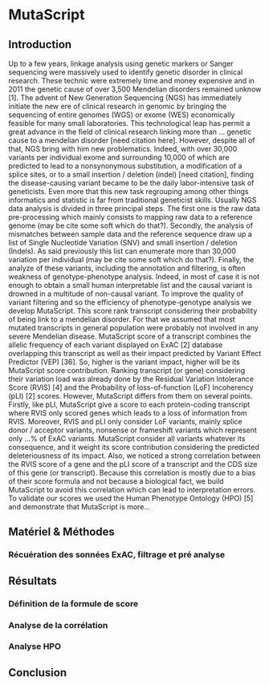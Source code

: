 # MutaScript

## Introduction  

Up to a few years, linkage analysis using genetic markers or Sanger sequencing were massively used to identify genetic disorder in clinical research. These technic were extremely time and money expensive and in 2011 the genetic cause of over 3,500 Mendelian disorders remained unknow [1]. The advent of New Generation Sequencing (NGS) has immediately initiate the new ere of clinical research in genomic by bringing the sequencing of entire genomes (WGS) or exome (WES) economically feasible for many small laboratories. This technological leap has permit a great advance in the field of clinical research linking more than … genetic cause to a mendelian disorder [need citation here].
However, despite all of that, NGS bring with him new problematics. Indeed, with over 30,000 variants per individual exome and surrounding 10,000 of which are predicted to lead to a nonsynonymous substitution, a modification of a splice sites, or to a small insertion / deletion (indel) [need citation], finding the disease-causing variant became to be the daily labor-intensive task of geneticists. Even more that this new task regrouping among other things informatics and statistic is far from traditional geneticist skills. 
Usually NGS data analysis is divided in three principal steps. The first one is the raw data pre-processing which mainly consists to mapping raw data to a reference genome (may be cite some soft which do that?). Secondly, the analysis of mismatches between sample data and the reference sequence draw up a list of Single Nucleotide Variation (SNV) and small insertion / deletion (Indels). As said previously this list can enumerate more than 30,000 variation per individual (may be cite some soft which do that?). Finally, the analyze of these variants, including the annotation and filtering, is often weakness of genotype-phenotype analysis. Indeed, in most of case it is not enough to obtain a small human interpretable list and the causal variant is drowned in a multitude of non-causal variant. 
To improve the quality of variant filtering and so the efficiency of phenotype-genotype analysis we develop MutaScript. This score rank transcript considering their probability of being link to a mendelian disorder. For that we assumed that most mutated transcripts in general population were probably not involved in any severe Mendelian disease. MutaScript score of a transcript combines the allelic frequency of each variant displayed on ExAC [2] database overlapping this transcript as well as their impact predicted by Variant Effect Predictor (VEP) [36]. So, higher is the variant impact, higher will be its MutaScript score contribution. 
Ranking transcript (or gene) considering their variation load was already done by the Residual Variation Intolerance Score (RVIS) [4] and the Probability of loss-of-function (LoF) Incoherency (pLI) [2] scores. However, MutaScript differs from them on several points. Firstly, like pLI, MutaScript give a score to each protein-coding transcript where RVIS only scored genes which leads to a loss of information from RVIS. Moreover, RVIS and pLI only consider LoF variants, mainly splice donor / acceptor variants, nonsense or frameshift variants which represent only …% of ExAC variants. MutaScript consider all variants whatever its consequence, and it weight its score contribution considering the predicted deleteriousness of its impact. Also, we noticed a strong correlation between the RVIS score of a gene and the pLI score of a transcript and the CDS size of this gene (or transcript). Because this correlation is mostly due to a bias of their score formula and not because a biological fact, we build MutaScript to avoid this correlation which can lead to interpretation errors. To validate our scores we used the Human Phenotype Ontology (HPO) [5] and demonstrate that MutaScript is more…

## Matériel & Méthodes  

### Récuération des sonnées ExAC, filtrage et pré analyse

## Résultats  

### Définition de la formule de score  

### Analyse de la corrélation  

### Analyse HPO  

## Conclusion  




<!-- 1.	Stitziel, N. O., Kiezun, A. & Sunyaev, S. Computational and statistical approaches to analyzing variants identified by exome sequencing. Genome Biol. 12, 227 (2011).-->
<!-- 2.	Lek, M. et al. Analysis of protein-coding genetic variation in 60,706 humans. Nature 536, 285–291 (2016). -->
<!-- 3.	McLaren, W. et al. The Ensembl Variant Effect Predictor. Genome Biol. 17, 122 (2016). -->
<!-- 4.	Petrovski, S. et al. Genic Intolerance to Functional Variation and the Interpretation of Personal Genomes. PLoS Genet. 9, e1003709 (2013). -->
<!-- 5.	Köhler, S. et al. The Human Phenotype Ontology in 2017. Nucleic Acids Res. (2016). doi:10.1093/nar/gkw1039 -->



